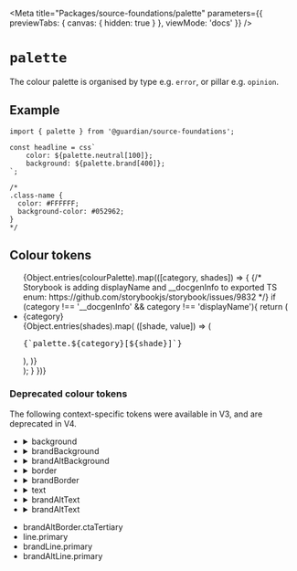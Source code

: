 
<Meta
	title="Packages/source-foundations/palette"
	parameters={{ previewTabs: { canvas: { hidden: true } }, viewMode: 'docs' }}
/>

# `palette`

The colour palette is organised by type e.g. `error`, or pillar e.g. `opinion`.

## Example

```tsx
import { palette } from '@guardian/source-foundations';

const headline = css`
	color: ${palette.neutral[100]};
	background: ${palette.brand[400]};
`;

/*
.class-name {
  color: #FFFFFF;
  background-color: #052962;
}
*/
```

## Colour tokens

<Story name="palette">
	<div className="columns">
		<div className="tokens__list">
			<ul>
				{Object.entries(colourPalette).map(([category, shades]) => {
					{/* Storybook is adding displayName and __docgenInfo to exported TS enum:
					https://github.com/storybookjs/storybook/issues/9832 */}
					if (category !== '__docgenInfo' && category !== 'displayName'){
						return (
							<li className="tokens__list__item" key={category}>
								<summary className="tokens__list__category">
									{category}
								</summary>
								<div>
									{Object.entries(shades).map(
										([shade, value]) => (
											<div className="tokens__list__row" key={shade}>
												<div className="tokens__list__value">
													<div
														className="tokens__list__value__swatch"
														style={{
															backgroundColor: value,
														}}
													/>
												</div>
												<span>
													<pre>{`palette.${category}[${shade}]`}</pre>
												</span>
											</div>
										),
									)}
								</div>
							</li>
						);
					}
				})}
			</ul>
		</div>
		<div className="aside">
			<aside>
				<h3>Deprecated colour tokens</h3>
				<p>
					The following context-specific tokens were available in V3,
					and are deprecated in V4.
				</p>
				<ul className="aside__dropdown">
					<li>
						<details>
							<summary>background</summary>
							background.primary, background.secondary,
							background.inverse, background.ctaPrimary,
							background.ctaPrimaryHover, background.ctaSecondary,
							background.ctaSecondaryHover,
							background.ctaTertiaryHover, background.input,
							background.inputChecked
						</details>
					</li>
					<li>
						<details>
							<summary>brandBackground</summary>
							brandBackground.primary, brandBackground.ctaPrimary,
							brandBackground.ctaPrimaryHover,
							brandBackground.ctaSecondary,
							brandBackground.ctaSecondaryHover,
							brandBackground.ctaTertiaryHover,
							brandBackground.inputChecked
						</details>
					</li>
					<li>
						<details>
							<summary>brandAltBackground</summary>
							brandAltBackground.primary,
							brandAltBackground.ctaPrimary,
							brandAltBackground.ctaPrimaryHover,
							brandAltBackground.ctaSecondary,
							brandAltBackground.ctaSecondaryHover,
							brandAltBackground.ctaTertiaryHover
						</details>
					</li>
					<li>
						<details>
							<summary>border</summary>
							border.primary, border.secondary, border.success,
							border.error, border.ctaTertiary, border.input,
							border.inputChecked, border.inputHover,
							border.inputActive, border.focusHalo
						</details>
					</li>
					<li>
						<details>
							<summary>brandBorder</summary>
							brandBorder.primary, brandBorder.secondary,
							brandBorder.success, brandBorder.error,
							brandBorder.ctaTertiary, brandBorder.input,
							brandBorder.inputChecked, brandBorder.inputHover
						</details>
					</li>
					<li>
						<details>
							<summary>text</summary>
							text.primary, text.supporting, text.success,
							text.error, text.ctaPrimary, text.ctaSecondary,
							text.ctaTertiary, text.anchorPrimary,
							text.anchorSecondary, text.userInput,
							text.inputLabel, text.inputError,
							text.inputLabelSupporting, text.inputChecked,
							text.inputHover, text.groupLabel,
							text.groupLabelSupporting, text.newsInverse
							text.inputChecked, text.inputHover
						</details>
					</li>
					<li>
						<details>
							<summary>brandAltText</summary>
							brandText.primary, brandText.supporting,
							brandText.success, brandText.error,
							brandText.ctaPrimary, brandText.ctaSecondary,
							brandText.ctaTertiary, brandText.anchorPrimary,
							brandText.anchorPrimaryHover, brandText.userInput,
							brandText.inputLabel, brandText.inputLabelSupporting
						</details>
					</li>
					<li>
						<details>
							<summary>brandAltText</summary>
							brandAltText.primary, brandAltText.supporting,
							brandAltText.ctaPrimary, brandAltText.ctaSecondary,
							brandAltText.ctaTertiary, brandAltText.anchorPrimary
						</details>
					</li>
				</ul>
				<ul className="aside__list">
					<li>brandAltBorder.ctaTertiary</li>
					<li>line.primary</li>
					<li> brandLine.primary</li>
					<li>brandAltLine.primary</li>
				</ul>
			</aside>
		</div>
	</div>
</Story>
